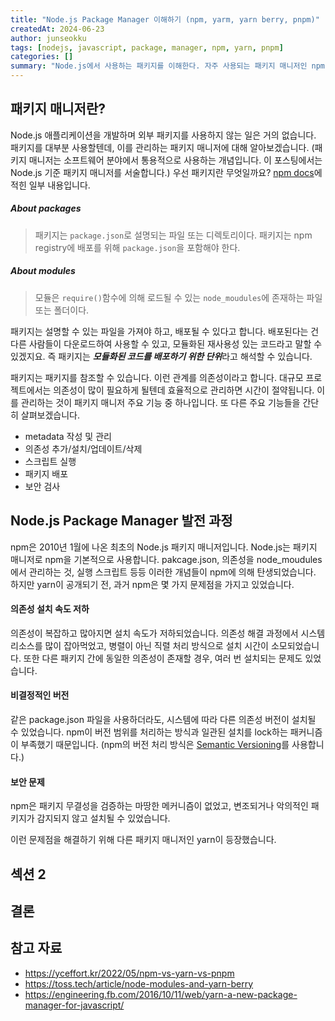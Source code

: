```yaml
---
title: "Node.js Package Manager 이해하기 (npm, yarm, yarn berry, pnpm)"
createdAt: 2024-06-23
author: junseokku
tags: [nodejs, javascript, package, manager, npm, yarn, pnpm]
categories: []
summary: "Node.js에서 사용하는 패키지를 이해한다. 자주 사용되는 패키지 매니저인 npm, yarn, pnpm, yarn berry를 가볍게 알아본다."
---
```

## 패키지 매니저란?
Node.js 애플리케이션을 개발하며 외부 패키지를 사용하지 않는 일은 거의 없습니다.
패키지를 대부분 사용할텐데, 이를 관리하는 패키지 매니저에 대해 알아보겠습니다.
(패키지 매니저는 소프트웨어 분야에서 통용적으로 사용하는 개념입니다. 이 포스팅에서는 Node.js 기준 패키지 매니저를 서술합니다.)
우선 패키지란 무엇일까요?
[npm docs](https://docs.npmjs.com/about-packages-and-modules)에 적힌 일부 내용입니다.

##### About packages
> 패키지는 `package.json`로 설명되는 파일 또는 디렉토리이다. 패키지는 npm registry에 배포를 위해 `package.json`을 포함해야 한다.

##### About modules
> 모듈은 `require()`함수에 의해 로드될 수 있는 `node_moudules`에 존재하는 파일 또는 폴더이다.

패키지는 설명할 수 있는 파일을 가져야 하고, 배포될 수 있다고 합니다. 
배포된다는 건 다른 사람들이 다운로드하여 사용할 수 있고, 모듈화된 재사용성 있는 코드라고 말할 수 있겠지요.
즉 패키지는 <i><b>모듈화된 코드를 배포하기 위한 단위</b></i>라고 해석할 수 있습니다. 

패키지는 패키지를 참조할 수 있습니다. 
이런 관계를 의존성이라고 합니다. 대규모 프로젝트에서는 의존성이 많이 필요하게 될텐데 효율적으로 관리하면 시간이 절약됩니다.
이를 관리하는 것이 패키지 매니저 주요 기능 중 하나입니다.
또 다른 주요 기능들을 간단히 살펴보겠습니다.
- metadata 작성 및 관리
- 의존성 추가/설치/업데이트/삭제
- 스크립트 실행
- 패키지 배포
- 보안 검사

## Node.js Package Manager 발전 과정
npm은 2010년 1월에 나온 최초의 Node.js 패키지 매니저입니다.
Node.js는 패키지 매니저로 npm을 기본적으로 사용합니다. 
pakcage.json, 의존성을 node_moudules에서 관리하는 것, 실행 스크립트 등등 이러한 개념들이 npm에 의해 탄생되었습니다. 
하지만 yarn이 공개되기 전, 과거 npm은 몇 가지 문제점을 가지고 있었습니다.

#### 의존성 설치 속도 저하
의존성이 복잡하고 많아지면 설치 속도가 저하되었습니다. 
의존성 해결 과정에서 시스템 리소스를 많이 잡아먹었고, 병렬이 아닌 직렬 처리 방식으로 설치 시간이 소모되었습니다.
또한 다른 패키지 간에 동일한 의존성이 존재할 경우, 여러 번 설치되는 문제도 있었습니다.

#### 비결정적인 버전
같은 package.json 파일을 사용하더라도, 시스템에 따라 다른 의존성 버전이 설치될 수 있었습니다.
npm이 버전 범위를 처리하는 방식과 일관된 설치를 lock하는 패커니즘이 부족했기 때문입니다.
(npm의 버전 처리 방식은 [Semantic Versioning](https://semver.org/)를 사용합니다.)

#### 보안 문제
npm은 패키지 무결성을 검증하는 마땅한 메커니즘이 없었고, 변조되거나 악의적인 패키지가 감지되지 않고 설치될 수 있었습니다.


이런 문제점을 해결하기 위해 다른 패키지 매니저인 yarn이 등장했습니다.






## 섹션 2

## 결론

## 참고 자료
- https://yceffort.kr/2022/05/npm-vs-yarn-vs-pnpm
- https://toss.tech/article/node-modules-and-yarn-berry
- https://engineering.fb.com/2016/10/11/web/yarn-a-new-package-manager-for-javascript/